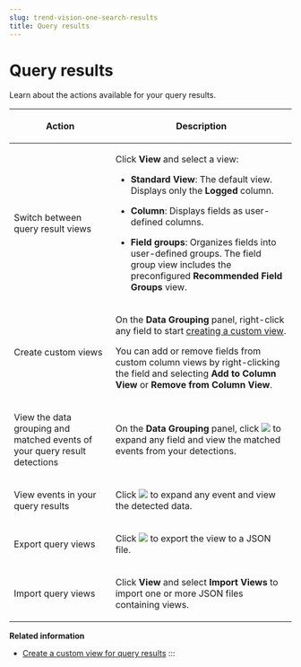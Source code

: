 ```yaml
---
slug: trend-vision-one-search-results
title: Query results
---
```

# Query results

Learn about the actions available for your query results.

<table>
<colgroup>
<col style="width: 36%" />
<col style="width: 64%" />
</colgroup>
<thead>
<tr>
<th><p>Action</p></th>
<th><p>Description</p></th>
</tr>
</thead>
<tbody>
<tr>
<td><p>Switch between query result views</p></td>
<td><p>Click <strong>View</strong> and select a view:</p>
<ul>
<li><p><strong>Standard View</strong>: The default view. Displays only the <strong>Logged</strong> column.</p></li>
<li><p><strong>Column</strong>: Displays fields as user-defined columns.</p></li>
<li><p><strong>Field groups</strong>: Organizes fields into user-defined groups. The field group view includes the preconfigured <strong>Recommended Field Groups</strong> view.</p></li>
</ul></td>
</tr>
<tr>
<td><p>Create custom views</p></td>
<td><p>On the <strong>Data Grouping</strong> panel, right-click any field to start <a href="trend-vision-one-custom-view-search-results">creating a custom view</a>.</p>
<p>You can add or remove fields from custom column views by right-clicking the field and selecting <strong>Add to Column View</strong> or <strong>Remove from Column View</strong>.</p></td>
</tr>
<tr>
<td><p>View the data grouping and matched events of your query result detections</p></td>
<td><p>On the <strong>Data Grouping</strong> panel, click <img src="./images/expandIcon=GUID-20231214145353.webp" /> to expand any field and view the matched events from your detections.</p></td>
</tr>
<tr>
<td><p>View events in your query results</p></td>
<td><p>Click <img src="./images/expandIcon=GUID-20231214145353.webp" /> to expand any event and view the detected data.</p></td>
</tr>
<tr>
<td><p>Export query views</p></td>
<td><p>Click <img src="./images/export_button=GUID-C683DEEE-C19C-484D-A5B1-4CA9D1794756=1=en-us=Low.webp" /> to export the view to a JSON file.</p></td>
</tr>
<tr>
<td><p>Import query views</p></td>
<td><p>Click <strong>View</strong> and select <strong>Import Views</strong> to import one or more JSON files containing views.</p></td>
</tr>
</tbody>
</table>

**Related information**

- [Create a custom view for query results](custom-view-search-results.md "Create a custom view that defines how to display data grouping and query results.")
:::
